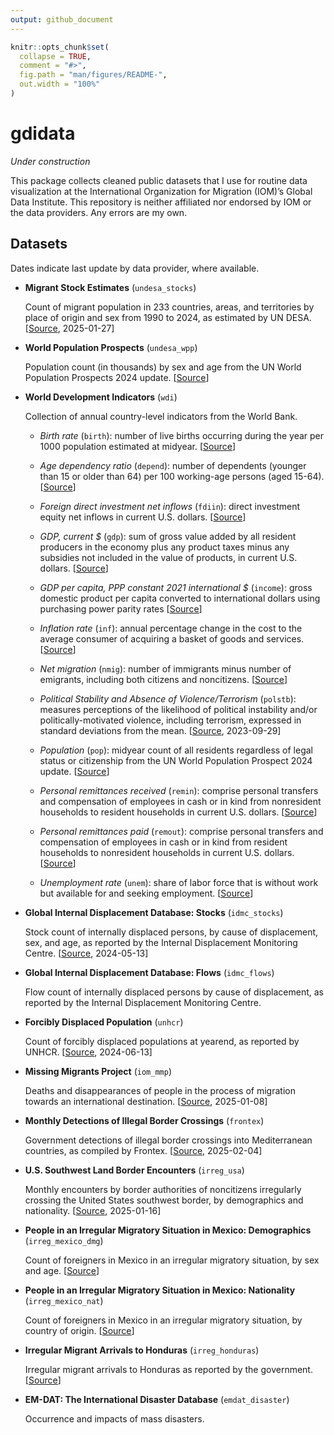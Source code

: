 ```yaml
---
output: github_document
---
```


<!-- README.md is generated from README.Rmd. Please edit that file -->

```r
knitr::opts_chunk$set(
  collapse = TRUE,
  comment = "#>",
  fig.path = "man/figures/README-",
  out.width = "100%"
)
```

# gdidata

<!-- badges: start -->
<!-- badges: end -->

*Under construction*

This package collects cleaned public datasets that I use for routine data visualization at the International Organization for Migration (IOM)'s Global Data Institute. This repository is neither affiliated nor endorsed by IOM or the data providers. Any errors are my own.

## Datasets

Dates indicate last update by data provider, where available.

- **Migrant Stock Estimates** (`undesa_stocks`)

  Count of migrant population in 233 countries, areas, and territories by place of origin and sex from 1990 to 2024, as estimated by UN DESA. [[Source](https://www.un.org/development/desa/pd/content/international-migrant-stock), 2025-01-27]
  
- **World Population Prospects** (`undesa_wpp`)

  Population count (in thousands) by sex and age from the UN World Population Prospects 2024 update. [[Source](https://population.un.org/wpp/downloads?folder=Standard%20Projections&group=CSV%20format)]
  
- **World Development Indicators** (`wdi`)
  
  Collection of annual country-level indicators from the World Bank.
  
  - *Birth rate* (`birth`): number of live births occurring during the year per 1000 population estimated at midyear. [[Source](https://data.worldbank.org/indicator/SP.DYN.CBRT.IN)]

  - *Age dependency ratio* (`depend`): number of dependents (younger than 15 or older than 64) per 100 working-age persons (aged 15-64). [[Source](https://data.worldbank.org/indicator/SP.POP.DPND)]

  - *Foreign direct investment net inflows* (`fdiin`): direct investment equity net inflows in current U.S. dollars. [[Source](https://data.worldbank.org/indicator/BX.KLT.DINV.CD.WD)]

  - *GDP, current $* (`gdp`): sum of gross value added by all resident producers in the economy plus any product taxes minus any subsidies not included in the value of products, in current U.S. dollars. [[Source](https://data.worldbank.org/indicator/NY.GDP.MKTP.CD)]

  - *GDP per capita, PPP constant 2021 international $* (`income`): gross domestic product per capita converted to international dollars using purchasing power parity rates [[Source](https://data.worldbank.org/indicator/NY.GDP.PCAP.PP.KD)]

  - *Inflation rate* (`inf`): annual percentage change in the cost to the average consumer of acquiring a basket of goods and services. [[Source](https://data.worldbank.org/indicator/FP.CPI.TOTL.ZG)]

  - *Net migration* (`nmig`): number of immigrants minus number of emigrants, including both citizens and noncitizens. [[Source](https://data.worldbank.org/indicator/SM.POP.NETM)]

  - *Political Stability and Absence of Violence/Terrorism* (`polstb`): measures perceptions of the likelihood of political instability and/or politically-motivated violence, including terrorism, expressed in standard deviations from the mean. [[Source](https://www.worldbank.org/en/publication/worldwide-governance-indicators), 2023-09-29]

  - *Population* (`pop`): midyear count of all residents regardless of legal status or citizenship from the UN World Population Prospect 2024 update. [[Source](https://www.un.org/development/desa/pd/content/international-migrant-stock)]

  - *Personal remittances received* (`remin`): comprise personal transfers and compensation of employees in cash or in kind from nonresident households to resident households in current U.S. dollars. [[Source](https://data.worldbank.org/indicator/BX.TRF.PWKR.CD.DT)]

  - *Personal remittances paid* (`remout`): comprise personal transfers and compensation of employees in cash or in kind from resident households to nonresident households in current U.S. dollars. [[Source](https://data.worldbank.org/indicator/BM.TRF.PWKR.CD.DT)]

  - *Unemployment rate* (`unem`): share of labor force that is without work but available for and seeking employment. [[Source](https://data.worldbank.org/indicator/SL.UEM.TOTL.ZS)]

- **Global Internal Displacement Database: Stocks** (`idmc_stocks`)
  
  Stock count of internally displaced persons, by cause of displacement, sex, and age, as reported by the Internal Displacement Monitoring Centre. [[Source](https://www.internal-displacement.org/database/displacement-data), 2024-05-13]

- **Global Internal Displacement Database: Flows** (`idmc_flows`)
  
  Flow count of internally displaced persons by cause of displacement, as reported by the Internal Displacement Monitoring Centre.
  
- **Forcibly Displaced Population** (`unhcr`)
  
  Count of forcibly displaced populations at yearend, as reported by UNHCR. [[Source](https://www.unhcr.org/refugee-statistics/download/?url=tzZ1du), 2024-06-13]
  
- **Missing Migrants Project** (`iom_mmp`)
  
  Deaths and disappearances of people in the process of migration towards an international destination. [[Source](https://missingmigrants.iom.int/downloads), 2025-01-08]
  
- **Monthly Detections of Illegal Border Crossings** (`frontex`)
  
  Government detections of illegal border crossings into Mediterranean countries, as compiled by Frontex. [[Source](https://www.frontex.europa.eu/what-we-do/monitoring-and-risk-analysis/migratory-map/), 2025-02-04]
  
- **U.S. Southwest Land Border Encounters** (`irreg_usa`)
  
  Monthly encounters by border authorities of noncitizens irregularly crossing the United States southwest border, by demographics and nationality. [[Source](https://www.cbp.gov/document/stats/nationwide-encounters), 2025-01-16]
  
- **People in an Irregular Migratory Situation in Mexico: Demographics** (`irreg_mexico_dmg`)
  
  Count of foreigners in Mexico in an irregular migratory situation, by sex and age. [[Source](https://portales.segob.gob.mx/es/PoliticaMigratoria/Boletines_Estadisticos)]
  
- **People in an Irregular Migratory Situation in Mexico: Nationality** (`irreg_mexico_nat`)
  
  Count of foreigners in Mexico in an irregular migratory situation, by country of origin. [[Source](https://portales.segob.gob.mx/es/PoliticaMigratoria/Boletines_Estadisticos)]
  
- **Irregular Migrant Arrivals to Honduras** (`irreg_honduras`)
  
  Irregular migrant arrivals to Honduras as reported by the government. [[Source](https://app.powerbi.com/view?r=eyJrIjoiODNhMGY4MGUtM2NkMy00YTIzLTlmZTAtNmQxZmJiZDhiZjc1IiwidCI6ImUxMWQ5NjIwLTRkM2UtNDEwYi05MTUyLWZkMWNmNmNmNzI5YSJ9)]
  
- **EM-DAT: The International Disaster Database** (`emdat_disaster`)
  
  Occurrence and impacts of mass disasters.
  
  
  
  
  
  
